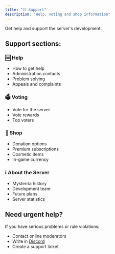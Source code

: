 ```yaml
---
title: "😣 Support"
description: "Help, voting and shop information"
---
```


Get help and support the server's development.

## Support sections:

### 🆘 Help
- How to get help
- Administration contacts
- Problem solving
- Appeals and complaints

### 🗳️ Voting
- Vote for the server
- Vote rewards
- Top voters

### 🛒 Shop
- Donation options
- Premium subscriptions
- Cosmetic items
- In-game currency

### ℹ️ About the Server
- Mysterria history
- Development team
- Future plans
- Server statistics

## Need urgent help?

If you have serious problems or rule violations:
- Contact online moderators
- Write in [Discord](https://discord.gg/mysterria)
- Create a support ticket